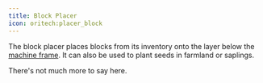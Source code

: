 ```yaml
---
title: Block Placer
icon: oritech:placer_block
---
```


<center>
<ModAsset location="oritech:area/placer_block" width={512} />
</center>

The block placer places blocks from its inventory onto the layer below the [machine frame](../interaction/machine_frames). It can also be used to plant seeds in farmland or saplings.

There's not much more to say here.
